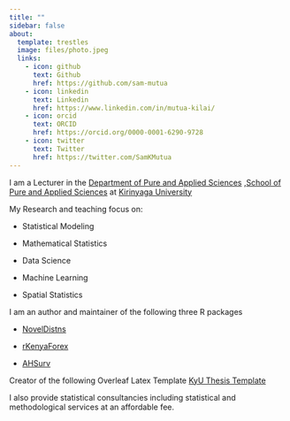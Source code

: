 ```yaml
---
title: ""
sidebar: false
about:
  template: trestles
  image: files/photo.jpeg
  links: 
    - icon: github
      text: Github
      href: https://github.com/sam-mutua
    - icon: linkedin
      text: Linkedin
      href: https://www.linkedin.com/in/mutua-kilai/
    - icon: orcid
      text: ORCID
      href: https://orcid.org/0000-0001-6290-9728
    - icon: twitter
      text: Twitter
      href: https://twitter.com/SamKMutua
---
```


I am a Lecturer in the [Department of Pure and Applied Sciences](https://spas.kyu.ac.ke/spas-pages/departments/pure-and-applied-sciences) ,[School of Pure and Applied Sciences](https://spas.kyu.ac.ke/) at [Kirinyaga University](https://www.kyu.ac.ke/)

My Research and teaching focus on:

-   Statistical Modeling

-   Mathematical Statistics

-   Data Science

-   Machine Learning

-   Spatial Statistics

I am an author and maintainer of the following three R packages

-   [NovelDistns](https://cran.r-project.org/web/packages/NovelDistns/index.html)

-   [rKenyaForex](https://cran.r-project.org/web/packages/rKenyaForex/rKenyaForex.pdf)

-   [AHSurv](https://cran.r-project.org/web/packages/AHSurv/index.html)

Creator of the following Overleaf Latex Template [KyU Thesis Template](https://www.overleaf.com/project/66140ee1e75e7b96afd166bf)

I also provide statistical consultancies including statistical and methodological services at an affordable fee.
